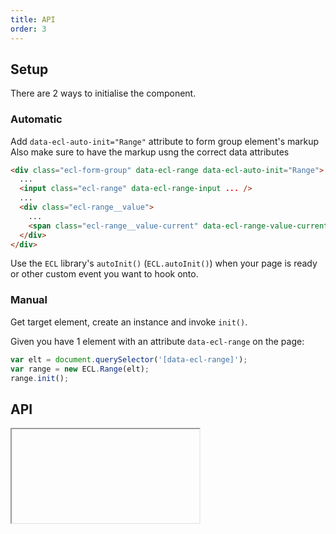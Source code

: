 ```yaml
---
title: API
order: 3
---
```



## Setup

There are 2 ways to initialise the component.

### Automatic

Add `data-ecl-auto-init="Range"` attribute to form group element's markup
Also make sure to have the markup usng the correct data attributes

```html
<div class="ecl-form-group" data-ecl-range data-ecl-auto-init="Range">
  ...
  <input class="ecl-range" data-ecl-range-input ... />
  ...
  <div class="ecl-range__value">
    ...
    <span class="ecl-range__value-current" data-ecl-range-value-current></span>
  </div>
</div>
```

Use the `ECL` library's `autoInit()` (`ECL.autoInit()`) when your page is ready or other custom event you want to hook onto.

### Manual

Get target element, create an instance and invoke `init()`.

Given you have 1 element with an attribute `data-ecl-range` on the page:

```js
var elt = document.querySelector('[data-ecl-range]');
var range = new ECL.Range(elt);
range.init();
```

## API

<Iframe url="/apis/Range.html" />
